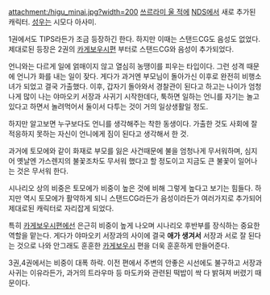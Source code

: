attachment:/higu_minai.jpg?width=200
[[쓰르라미 울 적에]] [[NDS]]에서 새로 추가된 캐릭터. [[성우]]는 시모다 아사미.

1권에서도 TIPS라든가 조금 등장하긴 한다. 하지만 이때는 스탠드CG도 음성도 없었다. 제대로된 등장은 2권의 [[카게보우시]]편 부터로 스탠드CG와 음성이 추가되었다.

언니와는 다르게 일에 얽매이지 않고 열심히 농땡이를 피우는 타입이다. 그런 성격 때문에 언니가 화를 내는 일이 잦다. 게다가 과거엔 부모님이 돌아가신 이후로 완전히 비행소녀가 되었고 결국 가출했다. 이후, 갑자기 돌아와서 경찰관이 된다고 하고는 나이가 엄청나게 많이 나는 야마오키 서장과 사귀기 시작한데다, 툭하면 일하는 언니를 자기는 놀고 있다고 하면서 놀려먹어서 둘이서 다투는 것이 거의 일상생활일 정도. 

하지만 알고보면 누구보다도 언니를 생각해주는 착한 동생이다. 가출한 것도 사회에 잘 적응하지 못하는 자신이 언니에게 짐이 된다고 생각해서 한 것.

과거에 토모에와 같이 화재로 부모를 잃은 사건때문에 불을 엄청나게 무서워하며, 심지어 옛날엔 가스렌지의 불꽃조차도 무서워 했다고 할 정도이고 지금도 큰 불꽃이 일어나는 것은 무서워 한다.
 
시나리오 상의 비중은 토모에가 비중이 높은 것에 비해 그렇게 높다고 보기는 힘들다. 하지만 역시 토모에가 활약하게 되니 스탠드CG라든가 음성이라든가 여러가지로 추가되어 제대로된 캐릭터로 자리잡게 되었다. 

특히 [[카게보우시]]편에선 은근히 비중이 높게 나오며 시나리오 후반부를 장식하는 중요한 역할을 맡는다. 게다가 야마오키 서장과의 사이에 결국 '''애가 생겨서''' 서장과 서로 잘 된다는 것으로 나와 안그래도 훈훈한 [[카게보우시]] 편을 더욱 훈훈하게 만들어준다. 

3권,4권에서는 비중이 대폭 하락.
이전 편에서 주변의 안좋은 시선에도 불구하고 서장과 사귀는 이유라든가, 과거의 트라우마 등 마도카와 관련된 떡밥이 싹 다 밝혀져 버렸기 때문이다. 
